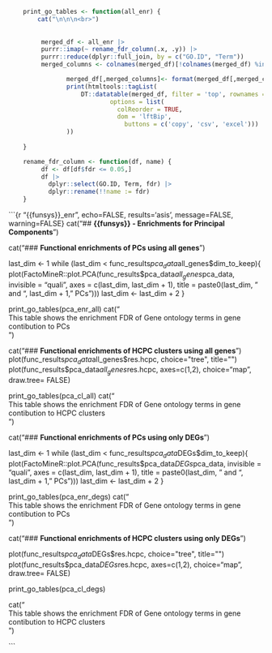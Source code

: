 ```r
	print_go_tables <- function(all_enr) {
		cat("\n\n\n<br>")
		
		
		 merged_df <- all_enr |>
		 purrr::imap(~ rename_fdr_column(.x, .y)) |>
		 purrr::reduce(dplyr::full_join, by = c("GO.ID", "Term"))
		 merged_columns <- colnames(merged_df)[!colnames(merged_df) %in% c("GO.ID", "Term")]

				merged_df[,merged_columns]<- format(merged_df[,merged_columns], scientific = TRUE, digits = 3)
				print(htmltools::tagList(
					DT::datatable(merged_df, filter = 'top', rownames = FALSE, extensions = c('Buttons','ColReorder'),
		                    options = list(
		                      colReorder = TRUE,
		                      dom = 'lftBip',
		                        buttons = c('copy', 'csv', 'excel')))
				))
			
	}

	rename_fdr_column <- function(df, name) {
		 df <- df[df$fdr <= 0.05,]
		 df |>
		   dplyr::select(GO.ID, Term, fdr) |>
		   dplyr::rename(!!name := fdr)
	}
```
```{r "{{funsys}}_enr", echo=FALSE, results='asis', message=FALSE, warning=FALSE}
cat("\n## **{{funsys}} - Enrichments for Principal Components**\n")

cat("### **Functional enrichments of PCs using all genes**\n")

last_dim <- 1
while (last_dim < func_results$pca_data$all_genes$dim_to_keep){
	plot(FactoMineR::plot.PCA(func_results$pca_data$all_genes$pca_data, 
						invisible = "quali", 
						axes = c(last_dim, last_dim + 1), 
						title = paste0(last_dim, " and ", last_dim + 1, " PCs")))
	last_dim <- last_dim + 2
} 

print_go_tables(pca_enr_all)
cat("<br> This table shows the enrichment FDR of Gene ontology terms in gene contibution to PCs<br>")

cat("### **Functional enrichments of HCPC clusters using all genes**\n")
plot(func_results$pca_data$all_genes$res.hcpc, choice="tree", title="")
plot(func_results$pca_data$all_genes$res.hcpc,  axes=c(1,2), choice="map", draw.tree= FALSE)

print_go_tables(pca_cl_all)
cat("<br> This table shows the enrichment FDR of Gene ontology terms in gene contibution to HCPC clusters<br>")


cat("### **Functional enrichments of PCs using only DEGs**\n")

last_dim <- 1
while (last_dim < func_results$pca_data$DEGs$dim_to_keep){
	plot(FactoMineR::plot.PCA(func_results$pca_data$DEGs$pca_data, 
		invisible = "quali", 
		axes = c(last_dim, last_dim + 1), 
		title = paste0(last_dim, " and ", last_dim + 1, " PCs")))
	last_dim <- last_dim + 2
} 

print_go_tables(pca_enr_degs)
cat("<br> This table shows the enrichment FDR of Gene ontology terms in gene contibution to PCs<br>")

cat("### **Functional enrichments of HCPC clusters using only DEGs**\n")

plot(func_results$pca_data$DEGs$res.hcpc, choice="tree", title="")
plot(func_results$pca_data$DEGs$res.hcpc,  axes=c(1,2), choice="map", draw.tree= FALSE)

print_go_tables(pca_cl_degs)

cat("<br> This table shows the enrichment FDR of Gene ontology terms in gene contibution to HCPC clusters<br>")


```